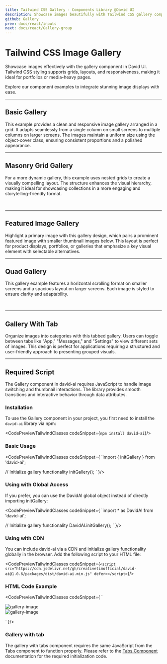 ```yaml
---
title: Tailwind CSS Gallery - Components Library @David UI
description: Showcase images beautifully with Tailwind CSS gallery components. Responsive layouts are perfect for portfolios, media-heavy pages, and more.
github: Gallery
prev: docs/react/inputs
next: docs/react/Gallery-group
---
```


<ScriptLoader />

<InfoBadge />

# Tailwind CSS Image Gallery

Showcase images effectively with the gallery component in David UI. Tailwind CSS styling supports grids, layouts, and responsiveness, making it ideal for portfolios or media-heavy pages.

Explore our component examples to integrate stunning image displays with ease.


---

## Basic Gallery

This example provides a clean and responsive image gallery arranged in a grid. It adapts seamlessly from a single column on small screens to multiple columns on larger screens. The images maintain a uniform size using the object-cover class, ensuring consistent proportions and a polished appearance.

<PreviewWithCode relativePath="gallery/gallery-demo.tsx" language="html" />

---

## Masonry Grid Gallery

For a more dynamic gallery, this example uses nested grids to create a visually compelling layout. The structure enhances the visual hierarchy, making it ideal for showcasing collections in a more engaging and storytelling-friendly format.

<PreviewWithCode relativePath="gallery/masonry-grid-gallery.tsx" language="html" />

<br />

---

## Featured Image Gallery

Highlight a primary image with this gallery design, which pairs a prominent featured image with smaller thumbnail images below. This layout is perfect for product displays, portfolios, or galleries that emphasize a key visual element with selectable alternatives.

<PreviewWithCode relativePath="gallery/featured-image-gallery.tsx" language="html" />

---

## Quad Gallery

This gallery example features a horizontal scrolling format on smaller screens and a spacious layout on larger screens. Each image is styled to ensure clarity and adaptability.

<PreviewWithCode relativePath="gallery/quad-gallery.tsx" language="html" />

<br />

---

## Gallery With Tab

Organize images into categories with this tabbed gallery. Users can toggle between tabs like "App," "Messages," and "Settings" to view different sets of images. This design is perfect for applications requiring a structured and user-friendly approach to presenting grouped visuals.

<PreviewWithCode relativePath="gallery/gallery-with-tab.tsx" language="html" />

--- 

## Required Script

The Gallery component in david-ai requires JavaScript to handle image switching and thumbnail interactions. The library provides smooth transitions and interactive behavior through data attributes.

### Installation

To use the Gallery component in your project, you first need to install the `david-ai` library via npm:

<CodePreviewTailwindClasses codeSnippet={`npm install david-ai`}/>

### Basic Usage

<CodePreviewTailwindClasses codeSnippet={
`import { initGallery } from 'david-ai';

// Initialize gallery functionality
initGallery();
`
}/>

### Using with Global Access
If you prefer, you can use the DavidAI global object instead of directly importing initGallery:

<CodePreviewTailwindClasses codeSnippet={
`import * as DavidAI from 'david-ai';

// Initialize gallery functionality
DavidAI.initGallery();
`
}/>

### Using with CDN
You can include david-ai via a CDN and initialize gallery functionality globally in the browser. Add the following script to your HTML file:

<CodePreviewTailwindClasses codeSnippet={`<script src="https://cdn.jsdelivr.net/gh/creativetimofficial/david-ai@1.0.6/packages/dist/david-ai.min.js" defer></script>`}/>

### HTML Code Example

<CodePreviewTailwindClasses codeSnippet={
`<div class="grid gap-4">
    <div>
      <img data-main-image class="h-auto w-full max-w-full rounded-lg object-cover object-center md:h-[480px]" src="path/to/main/image.jpg" alt="" />
    </div>
    <div class="grid grid-cols-5 gap-4">
      <div>
        <img data-thumbnail src="path/to/thumbnail1.jpg" class="object-cover object-center h-20 max-w-full rounded-lg cursor-pointer" alt="gallery-image" />
      </div>
      <div>
        <img data-thumbnail src="path/to/thumbnail2.jpg" class="object-cover object-center h-20 max-w-full rounded-lg cursor-pointer" alt="gallery-image" />
      </div>
    </div>
</div>`
}/>

### Gallery with tab

The gallery with tabs component requires the same JavaScript from the Tabs component to function properly. Please refer to the [Tabs Component](david-ui/docs/html/tabs#required-script) documentation for the required initialization code.
